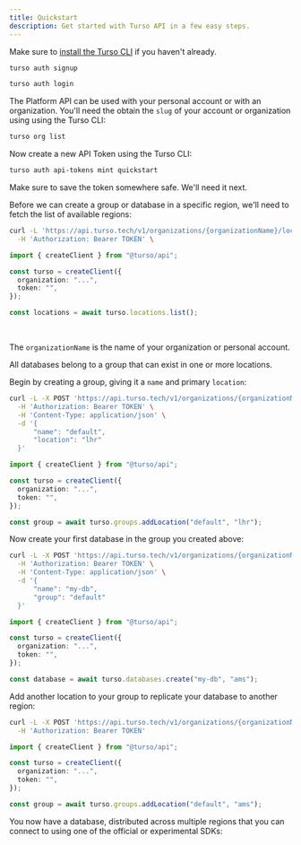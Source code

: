 ```yaml
---
title: Quickstart
description: Get started with Turso API in a few easy steps.
---
```


<Steps>

<Step title="Signup or Login using the Turso CLI">

Make sure to [install the Turso CLI](/cli/installation) if you haven't
already.

<CodeGroup>

```bash Signup
turso auth signup
```

```bash Login
turso auth login
```

</CodeGroup>

</Step>

<Step title="Retrieve your account or organization slug">

The Platform API can be used with your personal account or with an organization. You'll need the obtain the `slug` of your account or organization using using the Turso CLI:

```bash
turso org list
```

</Step>

<Step title="Create a new Platform API Token">

Now create a new API Token using the Turso CLI:

```bash
turso auth api-tokens mint quickstart
```

<Info>

Make sure to save the token somewhere safe. We'll need it next.

</Info>

</Step>

<Step title="Fetch available Locations">

Before we can create a group or database in a specific region, we'll need to fetch the list of available regions:

<CodeGroup>

```bash cURL
curl -L 'https://api.turso.tech/v1/organizations/{organizationName}/locations' \
  -H 'Authorization: Bearer TOKEN' \
```

```ts Node.js
import { createClient } from "@turso/api";

const turso = createClient({
  organization: "...",
  token: "",
});

const locations = await turso.locations.list();
```

</CodeGroup>

<br />

<Info>

The `organizationName` is the name of your organization or personal account.

</Info>

</Step>

<Step title="Create a Group">

All databases belong to a group that can exist in one or more locations.

Begin by creating a group, giving it a `name` and primary `location`:

<CodeGroup>

```bash cURL
curl -L -X POST 'https://api.turso.tech/v1/organizations/{organizationName}/groups' \
  -H 'Authorization: Bearer TOKEN' \
  -H 'Content-Type: application/json' \
  -d '{
      "name": "default",
      "location": "lhr"
  }'
```

```ts Node.js
import { createClient } from "@turso/api";

const turso = createClient({
  organization: "...",
  token: "",
});

const group = await turso.groups.addLocation("default", "lhr");
```

</CodeGroup>

</Step>

<Step title="Create a Database">

Now create your first database in the group you created above:

<CodeGroup>

```bash cURL
curl -L -X POST 'https://api.turso.tech/v1/organizations/{organizationName}/databases' \
  -H 'Authorization: Bearer TOKEN' \
  -H 'Content-Type: application/json' \
  -d '{
      "name": "my-db",
      "group": "default"
  }'
```

```ts Node.js
import { createClient } from "@turso/api";

const turso = createClient({
  organization: "...",
  token: "",
});

const database = await turso.databases.create("my-db", "ams");
```

</CodeGroup>

</Step>

<Step title="Replicate Database to another region">

Add another location to your group to replicate your database to another region:

<CodeGroup>

```bash cURL
curl -L -X POST 'https://api.turso.tech/v1/organizations/{organizationName}/groups/{groupName}/locations/{location}' \
  -H 'Authorization: Bearer TOKEN'
```

```ts Node.js
import { createClient } from "@turso/api";

const turso = createClient({
  organization: "...",
  token: "",
});

const group = await turso.groups.addLocation("default", "ams");
```

</CodeGroup>

</Step>

<Step title="Connect to your database">

You now have a database, distributed across multiple regions that you can connect to using one of the official or experimental SDKs:

<Snippet file="all-sdks.mdx" />

</Step>

</Steps>

